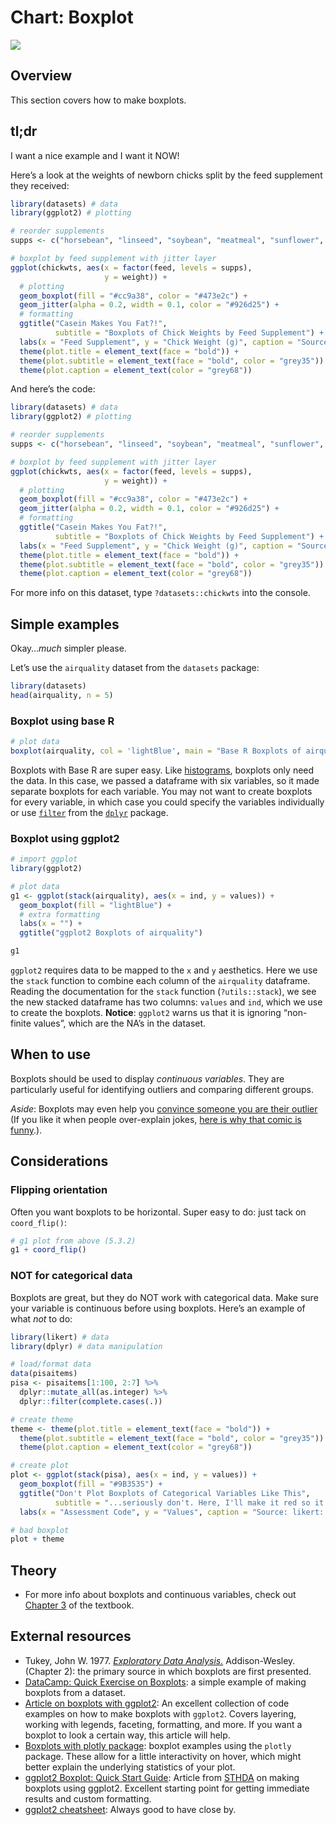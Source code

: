 # Chart: Boxplot {#box}

![](images/banners/banner_boxplot.png)

## Overview

This section covers how to make boxplots.

## tl;dr
I want a nice example and I want it NOW!

Here's a look at the weights of newborn chicks split by the feed supplement they received:

```r
library(datasets) # data
library(ggplot2) # plotting

# reorder supplements
supps <- c("horsebean", "linseed", "soybean", "meatmeal", "sunflower", "casein")

# boxplot by feed supplement with jitter layer
ggplot(chickwts, aes(x = factor(feed, levels = supps), 
                     y = weight)) + 
  # plotting
  geom_boxplot(fill = "#cc9a38", color = "#473e2c") + 
  geom_jitter(alpha = 0.2, width = 0.1, color = "#926d25") +
  # formatting
  ggtitle("Casein Makes You Fat?!",
          subtitle = "Boxplots of Chick Weights by Feed Supplement") +
  labs(x = "Feed Supplement", y = "Chick Weight (g)", caption = "Source: datasets::chickwts") +
  theme(plot.title = element_text(face = "bold")) +
  theme(plot.subtitle = element_text(face = "bold", color = "grey35")) +
  theme(plot.caption = element_text(color = "grey68"))
```

And here's the code:
```r
library(datasets) # data
library(ggplot2) # plotting

# reorder supplements
supps <- c("horsebean", "linseed", "soybean", "meatmeal", "sunflower", "casein")

# boxplot by feed supplement with jitter layer
ggplot(chickwts, aes(x = factor(feed, levels = supps), 
                     y = weight)) + 
  # plotting
  geom_boxplot(fill = "#cc9a38", color = "#473e2c") + 
  geom_jitter(alpha = 0.2, width = 0.1, color = "#926d25") +
  # formatting
  ggtitle("Casein Makes You Fat?!",
          subtitle = "Boxplots of Chick Weights by Feed Supplement") +
  labs(x = "Feed Supplement", y = "Chick Weight (g)", caption = "Source: datasets::chickwts") +
  theme(plot.title = element_text(face = "bold")) +
  theme(plot.subtitle = element_text(face = "bold", color = "grey35")) +
  theme(plot.caption = element_text(color = "grey68"))
```

For more info on this dataset, type `?datasets::chickwts` into the console.

## Simple examples
Okay...*much* simpler please.
 
Let's use the `airquality` dataset from the `datasets` package:
```r
library(datasets)
head(airquality, n = 5)
```

### Boxplot using base R
```r
# plot data
boxplot(airquality, col = 'lightBlue', main = "Base R Boxplots of airquality")
```

Boxplots with Base R are super easy. Like [histograms](histogram.html), boxplots only need the data. In this case, we passed a dataframe with six variables, so it made separate boxplots for each variable. You may not want to create boxplots for every variable, in which case you could specify the variables individually or use [`filter`](https://www.rdocumentation.org/packages/dplyr/versions/0.7.5/topics/filter){target="_blank"} from the [`dplyr`](https://www.rdocumentation.org/packages/dplyr/versions/0.7.5){target="_blank"} package.

### Boxplot using ggplot2
```r
# import ggplot
library(ggplot2)

# plot data
g1 <- ggplot(stack(airquality), aes(x = ind, y = values)) + 
  geom_boxplot(fill = "lightBlue") +
  # extra formatting
  labs(x = "") +
  ggtitle("ggplot2 Boxplots of airquality")

g1
```

`ggplot2` requires data to be mapped to the `x` and `y` aesthetics. Here we use the `stack` function to combine each column of the `airquality` dataframe. Reading the documentation for the `stack` function (`?utils::stack`), we see the new stacked dataframe has two columns: `values` and `ind`, which we use to create the boxplots. **Notice**: `ggplot2` warns us that it is ignoring "non-finite values", which are the NA's in the dataset.

## When to use
Boxplots should be used to display *continuous variables*. They are particularly useful for identifying outliers and comparing different groups. 

*Aside*: Boxplots may even help you [convince someone you are their outlier](https://xkcd.com/539/){target="_blank"} (If you like it when people over-explain jokes, [here is why that comic is funny](https://www.explainxkcd.com/wiki/index.php/539:_Boyfriend){target="_blank"}.). 

## Considerations

### Flipping orientation
Often you want boxplots to be horizontal. Super easy to do: just tack on `coord_flip()`:
```r
# g1 plot from above (5.3.2)
g1 + coord_flip()
```

### NOT for categorical data
Boxplots are great, but they do NOT work with categorical data. Make sure your variable is continuous before using boxplots. Here's an example of what *not* to do:
```r
library(likert) # data
library(dplyr) # data manipulation

# load/format data
data(pisaitems)
pisa <- pisaitems[1:100, 2:7] %>% 
  dplyr::mutate_all(as.integer) %>% 
  dplyr::filter(complete.cases(.))

# create theme
theme <- theme(plot.title = element_text(face = "bold")) +
  theme(plot.subtitle = element_text(face = "bold", color = "grey35")) +
  theme(plot.caption = element_text(color = "grey68"))

# create plot
plot <- ggplot(stack(pisa), aes(x = ind, y = values)) +
  geom_boxplot(fill = "#9B3535") +
  ggtitle("Don't Plot Boxplots of Categorical Variables Like This",
          subtitle = "...seriously don't. Here, I'll make it red so it looks scary:") +
  labs(x = "Assessment Code", y = "Values", caption = "Source: likert::pisaitems")

# bad boxplot
plot + theme
```

## Theory

<!-- *   TODO Outliers  -->

*   For more info about boxplots and continuous variables, check out [Chapter 3](http://www.gradaanwr.net/content/03-examining-continuous-variables/){target="_blank"} of the textbook. 

## External resources

- Tukey, John W. 1977. [*Exploratory Data Analysis.*](https://clio.columbia.edu/catalog/136422){target="_blank"} Addison-Wesley. (Chapter 2): the primary source in which boxplots are first presented. 
- [DataCamp: Quick Exercise on Boxplots](https://campus.datacamp.com/courses/helsinki-open-data-science/logistic-regression?ex=7){target="_blank"}: a simple example of making boxplots from a dataset.
- [Article on boxplots with ggplot2](http://t-redactyl.io/blog/2016/04/creating-plots-in-r-using-ggplot2-part-10-boxplots.html){target="_blank"}: An excellent collection of code examples on how to make boxplots with `ggplot2`. Covers layering, working with legends, faceting, formatting, and more. If you want a boxplot to look a certain way, this article will help.
- [Boxplots with plotly package](https://plot.ly/ggplot2/box-plots/){target="_blank"}: boxplot examples using the `plotly` package. These allow for a little interactivity on hover, which might better explain the underlying statistics of your plot.
- [ggplot2 Boxplot: Quick Start Guide](http://www.sthda.com/english/wiki/ggplot2-box-plot-quick-start-guide-r-software-and-data-visualization){target="_blank"}: Article from [STHDA](http://www.sthda.com/english/){target="_blank"} on making boxplots using ggplot2. Excellent starting point for getting immediate results and custom formatting.
- [ggplot2 cheatsheet](https://www.rstudio.com/wp-content/uploads/2015/03/ggplot2-cheatsheet.pdf){target="_blank"}: Always good to have close by.





